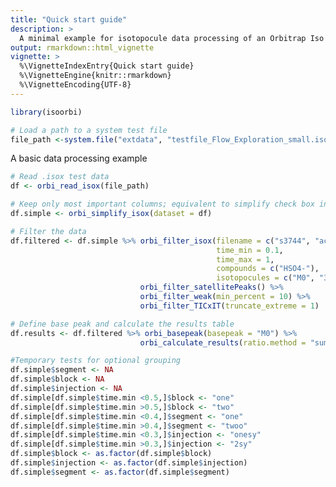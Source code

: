 ```yaml
---
title: "Quick start guide"
description: >
  A minimal example for isotopocule data processing of an Orbitrap Iso file (.isox).
output: rmarkdown::html_vignette
vignette: >
  %\VignetteIndexEntry{Quick start guide}
  %\VignetteEngine{knitr::rmarkdown}
  %\VignetteEncoding{UTF-8}
---
```


```r
library(isoorbi)

# Load a path to a system test file
file_path <-system.file("extdata", "testfile_Flow_Exploration_small.isox", package = "isoorbi")
```

A basic data processing example
```r
# Read .isox test data
df <- orbi_read_isox(file_path) 

# Keep only most important columns; equivalent to simplify check box in IsoX
df.simple <- orbi_simplify_isox(dataset = df)

# Filter the data
df.filtered <- df.simple %>% orbi_filter_isox(filename = c("s3744", "ac6"),
                                              time_min = 0.1, 
                                              time_max = 1, 
                                              compounds = c("HSO4-"),
                                              isotopocules = c("M0", "34S", "33S", "17O", "18O"))%>% 
                             orbi_filter_satellitePeaks() %>% 
                             orbi_filter_weak(min_percent = 10) %>% 
                             orbi_filter_TICxIT(truncate_extreme = 1)

# Define base peak and calculate the results table
df.results <- df.filtered %>% orbi_basepeak(basepeak = "M0") %>% 
                             orbi_calculate_results(ratio.method = "sum")

```



```r
#Temporary tests for optional grouping
df.simple$segment <- NA
df.simple$block <- NA
df.simple$injection <- NA
df.simple[df.simple$time.min <0.5,]$block <- "one"
df.simple[df.simple$time.min >0.5,]$block <- "two"
df.simple[df.simple$time.min <0.4,]$segment <- "one"
df.simple[df.simple$time.min >0.4,]$segment <- "twoo"
df.simple[df.simple$time.min <0.3,]$injection <- "onesy"
df.simple[df.simple$time.min >0.3,]$injection <- "2sy"
df.simple$block <- as.factor(df.simple$block)
df.simple$injection <- as.factor(df.simple$injection)
df.simple$segment <- as.factor(df.simple$segment)

```

